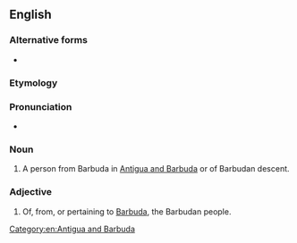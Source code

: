 ==English==

===Alternative forms===
* {{l|en|Barbudian}}

===Etymology===
{{suffix|en|Barbuda|an}}

===Pronunciation===
* {{IPA|en|/bɑɹˈbjuːdən/}}

===Noun===
{{en-noun}}

# A person from Barbuda in [[Antigua and Barbuda]] or of Barbudan descent.

===Adjective===
{{en-adj}}

# Of, from, or pertaining to [[Barbuda]], the Barbudan people.

[[Category:en:Antigua and Barbuda]]